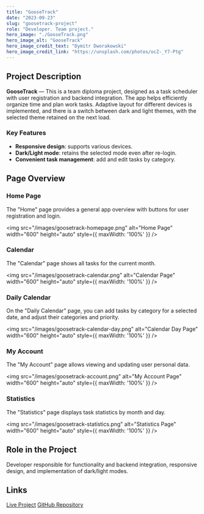 ```yaml
---
title: "GooseTrack"
date: "2023-09-23"
slug: "goosetrack-project"
role: "Developer. Team project."
hero_image: "./GooseTrack.png"
hero_image_alt: "GooseTrack"
hero_image_credit_text: "Dymitr Dworakowski"
hero_image_credit_link: "https://unsplash.com/photos/ocZ-_Y7-Ptg"
---
```


<div style={{
  display: "flex",
  alignItems: "center",
  flexDirection: "column",  
  backgroundColor: "#c8c9ce",
  borderRadius: "10px",
  padding: "30px",
}}>

## <Trans i18nKey="opis">Project Description</Trans>

**GooseTrack** — <Trans i18nKey="opis_2">This is a team diploma project, designed as a task scheduler with user registration and backend integration. The app helps efficiently organize time and plan work tasks. Adaptive layout for different devices is implemented, and there is a switch between dark and light themes, with the selected theme retained on the next load.</Trans>

### <Trans i18nKey="possibility">Key Features</Trans>
- **<Trans i18nKey="possibility_1">Responsive design</Trans>**: <Trans i18nKey="possibility_1_desc">supports various devices.</Trans>
- **<Trans i18nKey="possibility_2">Dark/Light mode</Trans>**: <Trans i18nKey="possibility_2_desc">retains the selected mode even after re-login.</Trans>
- **<Trans i18nKey="possibility_3">Convenient task management</Trans>**: <Trans i18nKey="possibility_3_desc">add and edit tasks by category.</Trans>

## <Trans i18nKey="page_overview">Page Overview</Trans>

### <Trans i18nKey="home_page_title">Home Page</Trans>
<Trans i18nKey="home_page_desc">The "Home" page provides a general app overview with buttons for user registration and login.</Trans>

<img src="/images/goosetrack-homepage.png" alt="Home Page" width="600" height="auto" style={{ maxWidth: '100%' }} />

### <Trans i18nKey="calendar_page_title">Calendar</Trans>
<Trans i18nKey="calendar_page_desc">The "Calendar" page shows all tasks for the current month.</Trans>

<img src="/images/goosetrack-calendar.png" alt="Calendar Page" width="600" height="auto" style={{ maxWidth: '100%' }} />

### <Trans i18nKey="day_calendar_page_title">Daily Calendar</Trans>
<Trans i18nKey="day_calendar_page_desc">On the "Daily Calendar" page, you can add tasks by category for a selected date, and adjust their categories and priority.</Trans>

<img src="/images/goosetrack-calendar-day.png" alt="Calendar Day Page" width="600" height="auto" style={{ maxWidth: '100%' }} />

### <Trans i18nKey="account_page_title">My Account</Trans>
<Trans i18nKey="account_page_desc">The "My Account" page allows viewing and updating user personal data.</Trans>

<img src="/images/goosetrack-account.png" alt="My Account Page" width="600" height="auto" style={{ maxWidth: '100%' }} />

### <Trans i18nKey="statistics_page_title">Statistics</Trans>
<Trans i18nKey="statistics_page_desc">The "Statistics" page displays task statistics by month and day.</Trans>

<img src="/images/goosetrack-statistics.png" alt="Statistics Page" width="600" height="auto" style={{ maxWidth: '100%' }} />

## <Trans i18nKey="role_in_project">Role in the Project</Trans>
<Trans i18nKey="role_desc">Developer responsible for functionality and backend integration, responsive design, and implementation of dark/light modes.</Trans>

## <Trans i18nKey="link">Links</Trans>

<a href="https://tatiana-kashcha.github.io/project-smart-coders-frontend/">Live Project</a>
<a href="https://github.com/Tatiana-Kashcha/project-smart-coders-frontend">GitHub Repository</a>
</div>

